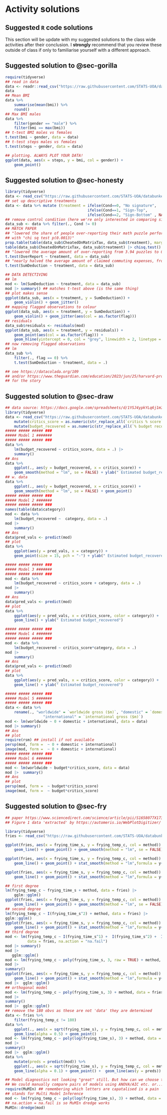 # Activity solutions {#sec-solutions}

::: {.callout-note}
## Suggested `R` code solutions

This section will be update with my suggested solutions to the class wide activities after their conclusion. I **strongly** recommend that you review these outside of class if only to familiarise yourself with a different approach.
:::


## Suggested solution to @sec-gorilla

```r
require(tidyverse)
## read in data
data <- readr::read_csv("https://raw.githubusercontent.com/STATS-UOA/databunker/master/data/BMI.csv")
data
## Mean BMI
data %>%
    summarise(mean(bmi)) %>%
    round()
## Max BMI males
data %>%
    filter(gender == "male") %>%
    filter(bmi == max(bmi))
## t-test BMI males vs females
t.test(bmi ~ gender, data = data)
## t-test steps males vs females
t.test(steps ~ gender, data = data) 

## plotting. ALWAYS PLOT YOUR DATA!
ggplot(data, aes(x = steps, y = bmi, col = gender)) +
    geom_point()
```

## Suggested solution to @sec-honesty

```r
library(tidyverse)
data <- read_csv("https://raw.githubusercontent.com/STATS-UOA/databunker/master/data/retracted-honesty-study_week-02.csv")
## set up descriptive treatments
data <- data %>% mutate (treatment = ifelse(Cond==0, "No signature",
                                     ifelse(Cond==1, "Sign-Top",
                                     ifelse(Cond==2, "Sign-Bottom" , NA))))
## remove control condition (here we're only interested in comparing sign-top and sign-bottom)
data_sub <- data %>% filter(., Cond != 0)
## MATCH PAPER
## "lowered the share of people over-reporting their math puzzle performance from 79% to 37%"
## with "chi sq test p(0.0013)"
prop.table(table(data_sub$CheatedOnMatrixTax, data_sub$treatment), margin = 2)
table(data_sub$CheatedOnMatrixTax, data_sub$treatment) |> chisq.test()
## "lowered the average amount of over-reporting from 3.94 puzzles to 0.77 puzzles (p < .00001)"
t.test(OverReport ~ treatment, data = data_sub)
## "nearly halved the average amount of claimed commuting expenses, from $9.62 to $5.27 (p = .0014)"
t.test(SumDeduction ~ treatment, data = data_sub)

## DATA DETECTIVING
## lm
mod <- lm(SumDeduction ~ treatment, data = data_sub)
mod |> summary() ## matches t-test above (is the same thing)
## plot makes sense
ggplot(data_sub, aes(x = treatment, y = SumDeduction)) +
    geom_violin() + geom_jitter()
## mapping flagged observations to colour
ggplot(data_sub, aes(x = treatment, y = SumDeduction)) +
    geom_violin() + geom_jitter(aes(col = as.factor(flag)))
## residuals
data_sub$residuals <- residuals(mod)
ggplot(data_sub, aes(x = treatment, y = residuals)) +
    geom_point(aes(col = as.factor(flag))) +
    geom_hline(yintercept = 0, col = "grey", linewidth = 2, linetype = 2)
## now removing flagged observations
## lm
data_sub %>%
    filter(., flag == 0) %>%
    t.test(SumDeduction ~ treatment, data = .)

## see https://datacolada.org/109
## and/or https://www.theguardian.com/education/2023/jun/25/harvard-professor-data-fraud
## for the story


```

## Suggested solution to @sec-draw

```r
## data source: https://docs.google.com/spreadsheets/d/1YSJ4ypkYLq6j1mIBJCgUHhHjJZQ0Rkfe1qW2WC5HLiw/edit#gid=748627588
library(tidyverse)
data <- read_csv("https://raw.githubusercontent.com/STATS-UOA/databunker/master/data/marvel_movies.csv") %>%
	mutate(critics_score = as.numeric(str_replace_all(`critics % score`, "%", ""))) %>%
	mutate(budget_recovered = as.numeric(str_replace_all(`% budget recovered`, "%", "")))
##### ##### ##### ###
##### Model 1 #######
##### ##### ##### ###
data %>%
	lm(budget_recovered ~ critics_score, data = .) |>
	summary()
## Ans
data %>%
	ggplot(., aes(y = budget_recovered, x = critics_score)) +
	geom_smooth(method = "lm", se = FALSE) + ylab(" Estimated budget_recovered")
## w. data
data %>%
	ggplot(., aes(y = budget_recovered, x = critics_score)) +
	geom_smooth(method = "lm", se = FALSE) + geom_point()
##### ##### ##### ###
##### Model 2 #######
##### ##### ##### ###
names(table(data$category))
mod <- data %>%
	lm(budget_recovered ~  category, data = .) 
mod |>
	summary()
## Ans
data$pred_vals <- predict(mod)
## plot
data %>%
	ggplot(aes(y = pred_vals, x = category)) +
    geom_point(size = 15, pch = "-") + ylab(" Estimated budget_recovered")

##### ##### ##### ###
##### Model 3 #######
##### ##### ##### ###
mod <- data %>%
	lm(budget_recovered ~ critics_score + category, data = .) 
mod |>
	summary()
## Ans
data$pred_vals <- predict(mod)
## plot
data %>%
	ggplot(aes(y = pred_vals, x = critics_score, color = category)) +
	geom_line() + ylab(" Estimated budget_recovered")

##### ##### ##### ###
##### Model 4 #######
##### ##### ##### ###
mod <- data %>%
	lm(budget_recovered ~ critics_score*category, data = .) 
mod |>
	summary()
## Ans
data$pred_vals <- predict(mod)
## plot
data %>%
	ggplot(aes(y = pred_vals, x = critics_score, color = category)) +
	geom_line() + ylab(" Estimated budget_recovered")

##### ##### ##### ###
##### Model 5 #######
##### ##### ##### ###
data <- data %>%
	rename(., "worldwide" = `worldwide gross ($m)`, "domestic" = `domestic gross ($m)`,
				 "international" = `international gross ($m)`)
mod <- lm(worldwide ~ 0 + domestic + international, data = data) 
mod |> summary()
## Ans
## plot
require(rsm) ## install if not available
persp(mod, form =  ~ 0 + domestic + international)
image(mod, form =  ~ 0 + domestic + international)
##### ##### ##### ###
##### Model 6 #######
##### ##### ##### ###
mod <- lm(worldwide ~ budget*critics_score, data = data) 
mod |>	summary()
## Ans
## plot
persp(mod, form =  ~ budget*critics_score)
image(mod, form =  ~ budget*critics_score)


```

## Suggested solution to @sec-fry

```r
## paper https://www.sciencedirect.com/science/article/pii/S1658077X17302655?via%3Dihub#t0005
## Figure 1 data 'extracted' by https://automeris.io/WebPlotDigitizer/

library(tidyverse)
fries <- read_csv("https://raw.githubusercontent.com/STATS-UOA/databunker/master/data/fries.csv")

ggplot(fries, aes(x = frying_time_s, y = frying_temp_c, col = method)) +
    geom_line() + geom_point() + geom_smooth(method = "lm", se = FALSE)

ggplot(fries, aes(x = frying_time_s, y = frying_temp_c, col = method)) +
    geom_line() + geom_point() + stat_smooth(method = "lm",formula = y~poly(x, 2, raw=TRUE), se = FALSE)

ggplot(fries, aes(x = frying_time_s, y = frying_temp_c, col = method)) +
    geom_line() + geom_point() + stat_smooth(method = "lm",formula = y~poly(x, 3, raw=TRUE), se = FALSE)

## first degree
lm(frying_temp_c ~ frying_time_s + method, data = fries) |>
    gglm::gglm()
ggplot(fries, aes(x = frying_time_s, y = frying_temp_c, col = method)) +
    geom_line() + geom_point() + geom_smooth(method = "lm", se = FALSE)
## second degree
lm(frying_temp_c ~ I(frying_time_s^2) + method, data = fries) |>
gglm::gglm()
ggplot(fries, aes(x = frying_time_s, y = frying_temp_c, col = method)) +
    geom_line() + geom_point() + stat_smooth(method = "lm",formula = y~poly(x, 2, raw=TRUE), se = FALSE)
## third degree
mod <- lm(frying_temp_c ~ I(frying_time_s^1) +  I(frying_time_s^2) +  I(frying_time_s^3) + method,
          data = fries, na.action = "na.fail")
mod |> summary()
mod |>
   gglm::gglm()
mod <- lm(frying_temp_c ~ poly(frying_time_s, 3, raw = TRUE) + method, data = fries) ## but these are correlated
mod |>
summary()
ggplot(fries, aes(x = frying_time_s, y = frying_temp_c, col = method)) +
    geom_line() + geom_point() + stat_smooth(method = "lm",formula = y~poly(x, 3, raw=TRUE), se = FALSE)
mod |>  gglm::gglm()
## orthogonal model
mod <- lm(frying_temp_c ~ poly(frying_time_s, 3) + method, data = fries, na.action = "na.fail") ## see https://stackoverflow.com/questions/29999900/poly-in-lm-difference-between-raw-vs-orthogonal
mod |>
summary()
mod |>  gglm::gglm()
## remove the 180 obvs as these are not 'data' they are determined
data <- fries %>%
    filter(frying_temp_c != 180)
data %>%
    ggplot(., aes(x = sqrt(frying_time_s), y = frying_temp_c, col = method)) +
    geom_line(alpha = 0.5) + geom_point() 
mod <- lm(frying_temp_c ~ poly(log(frying_time_s), 3) + method, data = data) 
mod |>
summary()
mod |>  gglm::gglm()
data %>%
    mutate(preds = predict(mod)) %>%
    ggplot(., aes(x = sqrt(frying_time_s), y = frying_temp_c, col = method)) +
    geom_line(alpha = 0.1) + geom_point() +  geom_line(aes(y = preds))

## Model diagnostics not looking "great" still. But how can we choose the "best" possible?
## We could manually compare pairs of models using ANOVA/AIC etc. or...
require(MuMIn) ## remembering which letters are capatalised is a pain
## stands for Multi Model Inference
mod <- lm(frying_temp_c ~ poly(log(frying_time_s), 3) + method, data = data, na.action = na.fail)
## na.action = na.fail is so MuMIn dredge works
MuMIn::dredge(mod)


```
